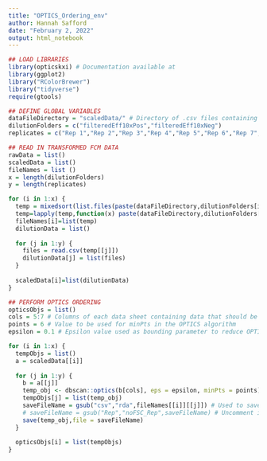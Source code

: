 ```yaml
---
title: "OPTICS_Ordering_env"
author: Hannah Safford
date: "February 2, 2022"
output: html_notebook
---
```


```r
## LOAD LIBRARIES
library(opticskxi) # Documentation available at 
library(ggplot2)
library("RColorBrewer")
library("tidyverse")
require(gtools)
```

```r
## DEFINE GLOBAL VARIABLES
dataFileDirectory = "scaledData/" # Directory of .csv files containing transformed FCM data for OPTICS ordering (organized into folders with dilutionFolders names)
dilutionFolders = c("filteredEff10xPos","filteredEff10xNeg")
replicates = c("Rep 1","Rep 2","Rep 3","Rep 4","Rep 5","Rep 6","Rep 7","Rep 8","Rep 9","Rep 10")
```

```r
## READ IN TRANSFORMED FCM DATA
rawData = list()
scaledData = list()
fileNames = list ()
x = length(dilutionFolders)
y = length(replicates)

for (i in 1:x) {
  temp = mixedsort(list.files(paste(dataFileDirectory,dilutionFolders[i],sep=""),pattern="*.csv"))
  temp=lapply(temp,function(x) paste(dataFileDirectory,dilutionFolders[i],"/",x,sep=""))
  fileNames[i]=list(temp)
  dilutionData = list()
  
  for (j in 1:y) {
    files = read.csv(temp[[j]])
    dilutionData[j] = list(files)
  }
  
  scaledData[i]=list(dilutionData)
}
```

```r
## PERFORM OPTICS ORDERING
opticsObjs = list()
cols = 5:7 # Columns of each data sheet containing data that should be used in the clustering. Adjust to 6:7 to get ordering without considering FSC dimension.
points = 6 # Value to be used for minPts in the OPTICS algorithm
epsilon = 0.1 # Epsilon value used as bounding parameter to reduce OPTICS runtime

for (i in 1:x) {
  tempObjs = list()
  a = scaledData[[i]]
  
  for (j in 1:y) {
    b = a[[j]]
    temp_obj <- dbscan::optics(b[cols], eps = epsilon, minPts = points)
    tempObjs[j] = list(temp_obj)
    saveFileName = gsub("csv","rda",fileNames[[i]][[j]]) # Used to save OPTICS objects as .rda files, which can be quickly loaded to the R workspace for downstream analysis
    # saveFileName = gsub("Rep","noFSC_Rep",saveFileName) # Uncomment if not considering FSC dimension
    save(temp_obj,file = saveFileName)
  }
  
  opticsObjs[i] = list(tempObjs)
}
```